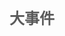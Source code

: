 {{需要扩展}}{{需要校对}}{{需要帮助}}
{{人物信息栏
|名称=花园猫
|图片=花园猫.jpg
|其他名称=花園セレナ
|所属团体=Project Paryi
|性别=女
|生日=2月22日
|标签=P家
|youtube=[https://www.youtube.com/channel/UCRXBTd80F5IIWWY4HatJ5Ug]
|bilibili=[]
|twitter=[https://twitter.com/hanazono_serena hanazono_serena]
|showroom=无
|一句话描述={{Tip|content=待补充}}
|人物描述=待补充<br /><br />
}}


== <font size="5" color="#5a5a5a" center>大事件</font> ==

{{时间轴/开始}}
{{时间轴/节点
|时间=2018年6月3日
|标题=待补充
|内容=待补充
}}
{{时间轴/结束}}

